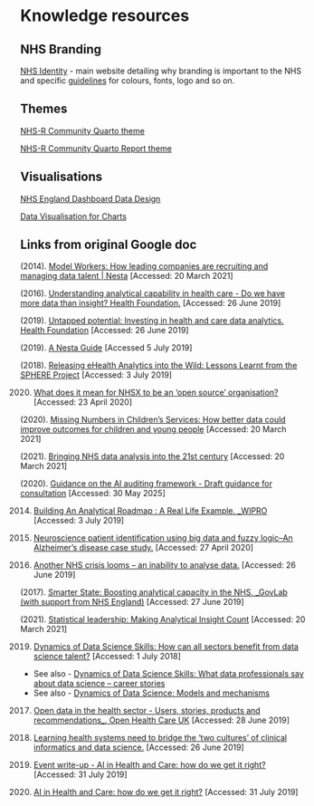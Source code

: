 # Knowledge resources 

## NHS Branding

[NHS Identity](https://www.england.nhs.uk/nhsidentity/) - main website detailing why branding is important to the NHS and specific [guidelines](https://www.england.nhs.uk/nhsidentity/identity-guidelines/) for colours, fonts, logo and so on.

## Themes

[NHS-R Community Quarto theme](https://github.com/nhs-r-community/quarto-nhs-theme)

[NHS-R Community Quarto Report theme](https://github.com/nhs-r-community/quarto-report-nhs-theme)

## Visualisations

[NHS England Dashboard Data Design](https://nhsengland.github.io/data-viz-community-of-practice/dashboard_design/)

[Data Visualisation for Charts](https://analysisfunction.civilservice.gov.uk/policy-store/data-visualisation-charts/)

## Links from original Google doc

(2014). [Model Workers: How leading companies are recruiting and managing data talent | Nesta](https://www.nesta.org.uk/report/model-workers-how-leading-companies-are-recruiting-and-managing-data-talent/) [Accessed: 20 March 2021]

(2016). [Understanding analytical capability in health care - Do we have more data than insight? Health Foundation.](https://www.health.org.uk/sites/default/files/UnderstandingAnalyticalCapabilityInHealthCare.pdf) [Accessed: 26 June 2019]

(2019). [Untapped potential: Investing in health and care data analytics. Health Foundation](https://www.health.org.uk/sites/default/files/upload/publications/2019/Untapped%20potential.pdf) [Accessed: 26 June 2019]

(2019). [A Nesta Guide](https://media.nesta.org.uk/documents/Public_Sector_Data_Analytics_-_A_Nesta_Guide_byCwKTI.pdf) [Accessed 5 July 2019]

(2018). [Releasing eHealth Analytics into the Wild: Lessons Learnt from the SPHERE Project](https://research-information.bristol.ac.uk/files/160992845/Peter_Flach_Releasing_eHealth_Analytics_into_the_Wild.pdf) [Accessed: 3 July 2019]

(2020) [What does it mean for NHSX to be an ‘open source’ organisation?](https://healthtech.blog.gov.uk/2019/04/23/what-does-it-mean-for-nhsx-to-be-an-open-source-organisation/) [Accessed: 23 April 2020]

(2020). [Missing Numbers in Children’s Services: How better data could improve outcomes for children and young people](https://www.nesta.org.uk/report/missing-numbers-childrens-services/for children and young peopleata could improve outcomes for children and young people) [Accessed: 20 March 2021]

(2021). [Bringing NHS data analysis into the 21st century](https://journals.sagepub.com/doi/full/10.1177/0141076820930666) [Accessed: 20 March 2021]

(2020). [Guidance on the AI auditing framework - Draft guidance for consultation](https://www.pdpjournals.com/docs/888032.pdf) [Accessed: 30 May 2025]

(2014) [Building An Analytical Roadmap : A Real Life Example. _WIPRO](https://www.sas.com/content/dam/SAS/en_my/doc/other2/building-analytical-roadmap.pdf) [Accessed: 3 July 2019]

(2019) [Neuroscience patient identification using big data and fuzzy logic–An Alzheimer’s disease case study.](https://doi.org/10.1016/j.eswa.2019.06.049) [Accessed: 27 April 2020]

(2017)  [Another NHS crisis looms – an inability to analyse data.](https://www.theguardian.com/science/political-science/2017/feb/08/another-nhs-crisis-looms-an-inability-to-analyse-data) [Accessed: 26 June 2019]

(2017). [Smarter State: Boosting analytical capacity in the NHS. _GovLab (with support from NHS England)](https://www.thegovlab.org/static/files/publications/nhs-health-report.pdf) [Accessed: 27 June 2019]

(2021). [Statistical leadership: Making Analytical Insight Count](https://osr.statisticsauthority.gov.uk/wp-content/uploads/2021/02/Statistical-leadership-Making-analytical-insight-count.1-1.pdf) [Accessed: 20 March 2021]

(2019) [Dynamics of Data Science Skills: How can all sectors benefit from data science talent?](https://royalsociety.org/-/media/policy/projects/dynamics-of-data-science/dynamics-of-data-science-skills-report.pdf) [Accessed: 1 July 2018]

* See also - [Dynamics of Data Science Skills: What data professionals say about data science – career stories](https://royalsociety.org/-/media/policy/projects/dynamics-of-data-science/DES5847-3-Data-skills-case-studies-document.pdf)
* See also - [Dynamics of Data Science: Models and mechanisms](https://royalsociety.org/-/media/policy/projects/dynamics-of-data-science/DES5847-2-Data-skills-models-and-mechanisms-document.pdf)

(2017) [Open data in the health sector - Users, stories, products and recommendations_. Open Health Care UK](https://openhealthcare.org.uk/open-data-in-the-health-sector/) [Accessed: 28 June 2019]

(2018) [Learning health systems need to bridge the ‘two cultures’ of clinical informatics and data science.](https://researchportal.port.ac.uk/portal/files/10925808/Learning_health_systems_need.pdf) [Accessed: 26 June 2019] 

(2018) [Event write-up - AI in Health and Care: how do we get it right?](http://www.bristolhealthpartners.org.uk/uploads/documents/2018-12-12/1544615586-ai-in-health-and-care-event-write-up-final.pdf) [Accessed: 31 July 2019]

(2018) [AI in Health and Care: how do we get it right?](http://www.bristolhealthpartners.org.uk/uploads/documents/2018-11-27/1543315533-ai-in-health-and-care-pre-brief.pdf) [Accessed: 31 July 2019]
